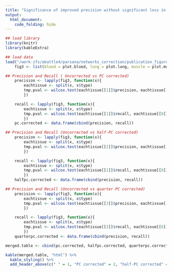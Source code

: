 ```yaml
---
title: "Significance of improved precision without significant loss in recall -- glasso networks using canonical pathway databases"
output:
  html_document:
    code_folding: hide
---
```

```r
## load library
library(knitr)
library(kableExtra)

## load data
load("/work-zfs/abattle4/parsana/networks_correction/publication_figures/fig3/fig3.RData")
	fig3 <- list(blood = plot.blood, lung = plot.lung, muscle = plot.muscle, sub = plot.sub, thyroid = plot.thyroid)

## Precision and Recall ( Uncorrected vs PC corrected)
	precision <- lapply(fig3, function(x){
		eachtissue <- split(x, x$type)
		tmp.pval <- wilcox.test(eachtissue[[1]]$precision, eachtissue[[8]]$precision, alternative = "greater")$p.value
		})

	recall <- lapply(fig3, function(x){
		eachtissue <- split(x, x$type)
		tmp.pval <- wilcox.test(eachtissue[[1]]$recall, eachtissue[[8]]$recall, alternative = "less")$p.value
		})
	pc.corrected <- data.frame(cbind(precision, recall))

## Precision and Recall (Uncorrected vs half-PC corrected)
	precision <- lapply(fig3, function(x){
		eachtissue <- split(x, x$type)
		tmp.pval <- wilcox.test(eachtissue[[2]]$precision, eachtissue[[8]]$precision, alternative = "greater")$p.value
		})

	recall <- lapply(fig3, function(x){
		eachtissue <- split(x, x$type)
		tmp.pval <- wilcox.test(eachtissue[[2]]$recall, eachtissue[[8]]$recall, alternative = "less")$p.value
		})
	halfpc.corrected <- data.frame(cbind(precision, recall))

## Precision and Recall (Uncorrected vs quarter-PC corrected)
	precision <- lapply(fig3, function(x){
		eachtissue <- split(x, x$type)
		tmp.pval <- wilcox.test(eachtissue[[3]]$precision, eachtissue[[8]]$precision, alternative = "greater")$p.value
		})

	recall <- lapply(fig3, function(x){
		eachtissue <- split(x, x$type)
		tmp.pval <- wilcox.test(eachtissue[[3]]$recall, eachtissue[[8]]$recall, alternative = "less")$p.value
		})
	quarterpc.corrected <- data.frame(cbind(precision, recall))

merged.table <- cbind(pc.corrected, halfpc.corrected, quarterpc.corrected)

kable(merged.table, "html") %>%
  kable_styling() %>%
  add_header_above(c(" " = 1, "PC corrected" = 2, "half-PC corrected" = 2, "quarter-PC corrected" = 2))
```
